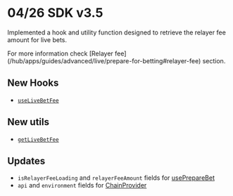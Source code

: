 
# 04/26 SDK v3.5

Implemented a hook and utility function designed to retrieve the relayer fee amount for live bets.

<Callout type="info">
  For more information check [Relayer fee](/hub/apps/guides/advanced/live/prepare-for-betting#relayer-fee) section.
</Callout>

## New Hooks
- [`useLiveBetFee`](/hub/apps/sdk/data-hooks/useLiveBetFee)

## New utils
- [`getLiveBetFee`](/hub/apps/sdk/utils/getLiveBetFee)

## Updates
- `isRelayerFeeLoading` and `relayerFeeAmount` fields for [usePrepareBet](/hub/apps/sdk/write-hooks/usePrepareBet)
- `api` and `environment` fields for [ChainProvider](/hub/apps/sdk/providers/chain)
